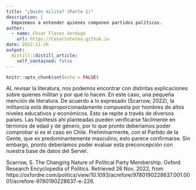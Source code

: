 ```yaml
---
title: "¿Quién milita? (Parte 1)"
description: |
  Empezemos a entender quiénes componen partidos políticos.
author:
  - name: César Flores Verdugo
    url: https://Cesartoteles.github.io
date: 2022-11-26
output:
  distill::distill_article:
    self_contained: false
---
```



```r
knitr::opts_chunk$set(echo = FALSE)
```

AL revisar la literatura, nos podemos encontrar con distintas explicaciones sobre quienes militan y por qué lo hacen. En este caso, una pequeña mención de literatura.
De acuerdo a lo expresado (Scarrow, 2022), la militancia está desproporcionadamente compuesta por hombres de altos niveles educativos y económicos. Esto se repite a través de diversos países. Las hipótesis ahí planteadas pueden verificarse fácilmente en términos de edad y de género, por lo que pronto deberíamos poder comprobar si es el caso en Chile. Preliminarmente, con el Partido de la Gente, que es predominantemente masculino, esto parece confirmarse. Sin embargo, pronto deberíamos poder evaluar esta preconcepción con nuestra base de datos del Servel.

Scarrow, S.  The Changing Nature of Political Party Membership. Oxford Research Encyclopedia of Politics. Retrieved 26 Nov. 2022, from https://oxfordre.com/politics/view/10.1093/acrefore/9780190228637.001.0001/acrefore-9780190228637-e-226.
